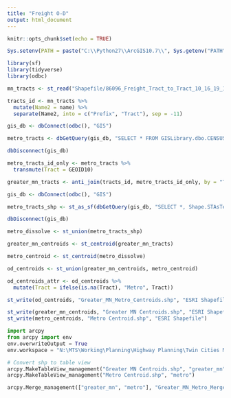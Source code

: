 ```yaml
---
title: "Freight O-D"
output: html_document
---
```


```r
knitr::opts_chunk$set(echo = TRUE)

Sys.setenv(PATH = paste("C:\\Python27\\ArcGIS10.7\\", Sys.getenv("PATH"), sep=";"))
```

```r
library(sf)
library(tidyverse)
library(odbc)

mn_tracts <- st_read("Shapefile/86096_Freight_Tract_to_Tract_10_16_19_1_origin.shp")

tracts_id <- mn_tracts %>%
  mutate(Name2 = name) %>%
  separate(Name2, into = c("Prefix", "Tract"), sep = -11)

gis_db <- dbConnect(odbc(), "GIS")

metro_tracts <- dbGetQuery(gis_db, "SELECT * FROM GISLibrary.dbo.CENSUS2010TIGERTRACT")

dbDisconnect(gis_db)

metro_tracts_id_only <- metro_tracts %>%
  transmute(Tract = GEOID10)

greater_mn_tracts <- anti_join(tracts_id, metro_tracts_id_only, by = "Tract")

gis_db <- dbConnect(odbc(), "GIS")

metro_tracts_shp <- st_as_sf(dbGetQuery(gis_db, "SELECT *, Shape.STAsText() as wkt FROM GISLibrary.dbo.CENSUS2010TIGERTRACT"), wkt = "wkt", crs = 26915)

dbDisconnect(gis_db)

metro_dissolve <- st_union(metro_tracts_shp)

greater_mn_centroids <- st_centroid(greater_mn_tracts)

metro_centroid <- st_centroid(metro_dissolve)

od_centroids <- st_union(greater_mn_centroids, metro_centroid)

od_centroids_attr <- od_centroids %>%
  mutate(Tract = ifelse(is.na(Tract), "Metro", Tract))

st_write(od_centroids, "Greater_MN_Metro_Centroids.shp", "ESRI Shapefile")

st_write(greater_mn_centroids, "Greater MN Centroids.shp", "ESRI Shapefile")
st_write(metro_centroids, "Metro Centroid.shp", "ESRI Shapefile")

```

```python
import arcpy
from arcpy import env
env.overwriteOutput = True
env.workspace = "N:\MTS\Working\Planning\Highway Planning\Twin Cities Mobility Needs Analysis 2020\Freight-O-D"

# Convert shp to table view
arcpy.MakeTableView_management("Greater MN Centroids.shp", "greater_mn")
arcpy.MakeTableView_management("Metro Centroid.shp", "metro")

arcpy.Merge_management(["greater_mn", "metro"], "Greater_MN_Metro_Merge")

```

